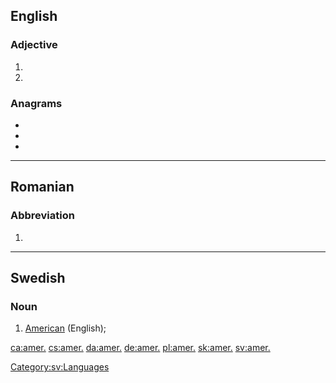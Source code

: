 {{also|amer|Amer|Amer.}}
==English==

===Adjective===
{{en-adj|-}}

# {{abbreviation of|American|lang=en}}
# {{abbreviation of|Amerindian|lang=en}}

===Anagrams===
* {{l|en|Erma}}
* {{l|en|mare}}
* {{l|en|ream}}

----

==Romanian==

===Abbreviation===
{{head|ro|abbreviation}}

# {{abbreviation of|american||American|lang=ro}}

----

==Swedish==

===Noun===
{{head|sv|noun}}

# {{lb|sv|lexicography}} [[American]] (English); {{abbreviation of|amerikansk engelska|lang=sv}}

[[Category:sv:Languages]]

[[ca:amer.]]
[[cs:amer.]]
[[da:amer.]]
[[de:amer.]]
[[pl:amer.]]
[[sk:amer.]]
[[sv:amer.]]